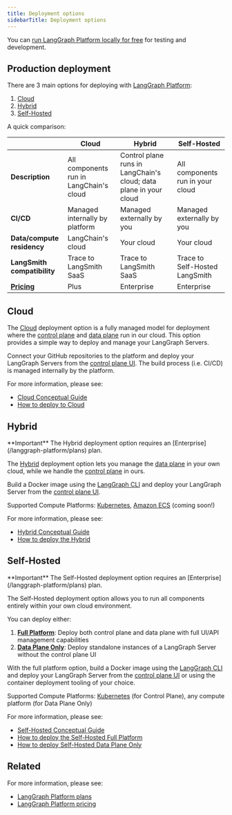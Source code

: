 ```yaml
---
title: Deployment options
sidebarTitle: Deployment options
---
```


You can [run LangGraph Platform locally for free](/langgraph-platform/local-server) for testing and development. 

## Production deployment

There are 3 main options for deploying with [LangGraph Platform](/langgraph-platform/index):

1. [Cloud](#cloud)
2. [Hybrid](#hybrid)
3. [Self-Hosted](#self-hosted)

A quick comparison:

|                      | **Cloud** | **Hybrid** | **Self-Hosted** |
|----------------------|----------------|-------------|-----------------|
| **Description** | All components run in LangChain's cloud | Control plane runs in LangChain's cloud; data plane in your cloud | All components run in your cloud |
| **CI/CD** | Managed internally by platform | Managed externally by you | Managed externally by you |
| **Data/compute residency** | LangChain's cloud | Your cloud | Your cloud |
| **LangSmith compatibility** | Trace to LangSmith SaaS | Trace to LangSmith SaaS | Trace to Self-Hosted LangSmith |
| **[Pricing](https://www.langchain.com/pricing-langgraph-platform)** | Plus | Enterprise | Enterprise |

## Cloud

The [Cloud](/langgraph-platform/cloud) deployment option is a fully managed model for deployment where the [control plane](/langgraph-platform/control-plane) and [data plane](/langgraph-platform/data-plane) run in our cloud. This option provides a simple way to deploy and manage your LangGraph Servers.

Connect your GitHub repositories to the platform and deploy your LangGraph Servers from the [control plane UI](/langgraph-platform/control-plane#control-plane-ui). The build process (i.e. CI/CD) is managed internally by the platform.

For more information, please see:

* [Cloud Conceptual Guide](/langgraph-platform/cloud)
* [How to deploy to Cloud](/langgraph-platform/deploy-to-cloud)

## Hybrid

<Info>
  **Important**
  The Hybrid deployment option requires an [Enterprise](/langgraph-platform/plans) plan.
</Info>

The [Hybrid](/langgraph-platform/hybrid) deployment option lets you manage the [data plane](/langgraph-platform/data-plane) in your own cloud, while we handle the [control plane](/langgraph-platform/control-plane) in ours.

Build a Docker image using the [LangGraph CLI](/langgraph-platform/langgraph-cli) and deploy your LangGraph Server from the [control plane UI](/langgraph-platform/control-plane#control-plane-ui).

Supported Compute Platforms: [Kubernetes](https://kubernetes.io/), [Amazon ECS](https://aws.amazon.com/ecs/) (coming soon!)

For more information, please see:

* [Hybrid Conceptual Guide](/langgraph-platform/hybrid)
* [How to deploy the Hybrid](/langgraph-platform/deploy-hybrid)

## Self-Hosted

<Info>
  **Important**
  The Self-Hosted deployment option requires an [Enterprise](/langgraph-platform/plans) plan.
</Info>

The Self-Hosted deployment option allows you to run all components entirely within your own cloud environment.

You can deploy either:

1. **[Full Platform](/langgraph-platform/self-hosted#full-platform)**: Deploy both control plane and data plane with full UI/API management capabilities
2. **[Data Plane Only](/langgraph-platform/self-hosted#data-plane-only)**: Deploy standalone instances of a LangGraph Server without the control plane UI

With the full platform option, build a Docker image using the [LangGraph CLI](/langgraph-platform/langgraph-cli) and deploy your LangGraph Server from the [control plane UI](/langgraph-platform/control-plane#control-plane-ui) or using the container deployment tooling of your choice.

Supported Compute Platforms: [Kubernetes](https://kubernetes.io/) (for Control Plane), any compute platform (for Data Plane Only)

For more information, please see:

* [Self-Hosted Conceptual Guide](/langgraph-platform/self-hosted)
* [How to deploy the Self-Hosted Full Platform](/langgraph-platform/deploy-self-hosted-full-platform)
* [How to deploy Self-Hosted Data Plane Only](/langgraph-platform/deploy-data-plane-only)

## Related

For more information, please see:

* [LangGraph Platform plans](/langgraph-platform/plans)
* [LangGraph Platform pricing](https://www.langchain.com/langgraph-platform-pricing)